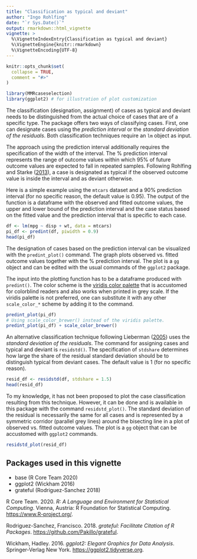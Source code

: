 ```yaml
---
title: "Classification as typical and deviant"
author: "Ingo Rohlfing"
date: "`r Sys.Date()`"
output: rmarkdown::html_vignette
vignette: >
  %\VignetteIndexEntry{Classification as typical and deviant}
  %\VignetteEngine{knitr::rmarkdown}
  %\VignetteEncoding{UTF-8}
---
```


```r
knitr::opts_chunk$set(
  collapse = TRUE,
  comment = "#>"
)
```

```r
library(MMRcaseselection)
library(ggplot2) # for illustration of plot customization
```

The classification (designation, assignment) of cases as typical and deviant needs to be distinguished from the actual choice of cases that are of a specific type. The package offers two ways of classifying cases. First, one can designate cases using the *prediction interval* or the *standard deviation of the residuals*. Both classification techniques require an `lm` object as input. 

The approach using the prediction interval additionally requires the specification of the width of the interval. The % prediction interval represents the range of outcome values within which 95% of future outcome values are expected to fall in repeated samples. Following Rohlfing and Starke ([2013](https://doi.org/10.1111/spsr.12052)), a case is designated as typical if the observed outcome value is inside the interval and as deviant otherwise. 

Here is a simple example using the `mtcars` dataset and a 90% prediction interval (for no specific reason, the default value is 0.95). The output of the function is a dataframe with the observed and fitted outcome values, the upper and lower bound of the prediction interval and the case status based on the fitted value and the prediction interval that is specific to each case.
```r
df <- lm(mpg ~ disp + wt, data = mtcars)
pi_df <- predint(df, piwidth = 0.9)
head(pi_df)
```

The designation of cases based on the prediction interval can be visualized with the `predint_plot()` command. The graph plots observed vs. fitted outcome values together with the % prediction interval. The plot is a `gg` object and can be edited with the usual commands of the `ggplot2` package. 

The input into the plotting function has to be a dataframe produced with `predint()`. The color scheme is the [viridis color palette](https://CRAN.R-project.org/package=viridis) that is accustomed for colorblind readers and also works when printed in grey scale. If the viridis palette is not preferred, one can substitute it with any other `scale_color_*` scheme by adding it to the command.
```r
predint_plot(pi_df)
# Using scale_color_brewer() instead of the viridis palette.
predint_plot(pi_df) + scale_color_brewer()
```

An alternative classification technique following Lieberman ([2005](https://doi.org/10.1017/S0003055405051762)) uses the *standard deviation of the residuals*. The command for assigning cases and typical and deviant is `residstd()`. The specification of `stdshare` determines how large the share of the residual standard deviation should be to distinguish typical from deviant cases. The default value is 1 (for no specific reason).
```r
resid_df <- residstd(df, stdshare = 1.5)
head(resid_df)
```

To my knowledge, it has not been proposed to plot the case classification resulting from this technique. However, it can be done and is available in this package with the command `residstd_plot()`. The standard deviation of the residual is necessarily the same for all cases and is represented by a symmetric corridor (parallel grey lines) around the bisecting line in a plot of observed vs. fitted outcome values. The plot is a `gg` object that can be accustomed with `ggplot2` commands.
```r
residstd_plot(resid_df)
```

## Packages used in this vignette
-   base (R Core Team 2020)
-   ggplot2 (Wickham 2016)
-   grateful (Rodriguez-Sanchez 2018)

R Core Team. 2020. *R: A Language and Environment for Statistical
Computing*. Vienna, Austria: R Foundation for Statistical Computing.
<https://www.R-project.org/>.

Rodriguez-Sanchez, Francisco. 2018. *grateful: Facilitate Citation of R Packages*.
<https://github.com/Pakillo/grateful>.

Wickham, Hadley. 2016. *ggplot2: Elegant Graphics for Data Analysis*.
Springer-Verlag New York. <https://ggplot2.tidyverse.org>.


